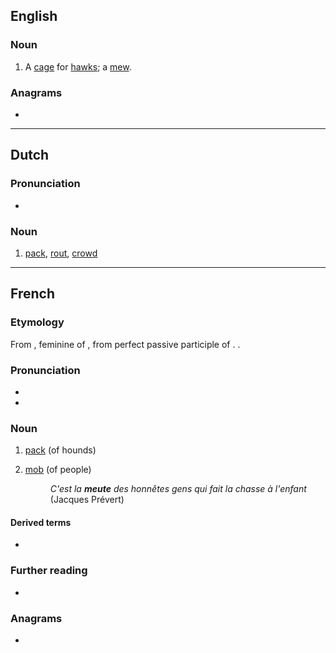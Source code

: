 {{also|Meute}}
==English==

===Noun===
{{en-noun}}

# A [[cage]] for [[hawk]]s; a [[mew]].
#: {{rfquotek|lang=en|Milman}}

{{Webster 1913}}

===Anagrams===
* {{anagrams|en|a=eemtu|mute e}}

----

==Dutch==

===Pronunciation===
* {{audio|Nl-meute.ogg|Audio|lang=nl}}

===Noun===
{{nl-noun|f|-en|pl2=-s|-}}

# [[pack]], [[rout]], [[crowd]]

----

==French==

===Etymology===
From {{der|fr|la|mōtiva}}, feminine of {{m|la||*mōtivus}}, from perfect passive participle of {{m|la|moveō|t=move}}. {{doublet|fr|motif}}.

===Pronunciation===
* {{IPA|/møt/|lang=fr}}
* {{audio|LL-Q150 (fra)-DSwissK-meute.wav|Audio|lang=fr}}

===Noun===
{{fr-noun|f}}

# {{lb|fr|hunting}} [[pack]] (of hounds)
# [[mob]] (of people)
#: ''C'est la '''meute''' des honnêtes gens qui fait la chasse à l'enfant'' (Jacques Prévert)
====Derived terms====
* {{l|fr|mutin}}

===Further reading===
* {{R:TLFi}}

===Anagrams===
* {{l|fr|émeut}}